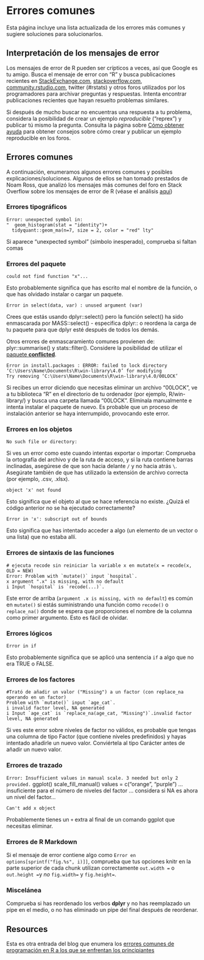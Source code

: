 
# Errores comunes {#common-errors}

Esta página incluye una lista actualizada de los errores más comunes y sugiere soluciones para solucionarlos.


## Interpretación de los mensajes de error {#interpreting-error-messages}

Los mensajes de error de R pueden ser crípticos a veces, así que Google es tu amigo. Busca el mensaje de error con "R" y busca publicaciones recientes en [StackExchange.com](https://stackexchange.com/), [stackoverflow.com](https://stackoverflow.com/), [community.rstudio.com](https://community.rstudio.com/), twitter (#rstats) y otros foros utilizados por los programadores para archivar preguntas y respuestas. Intenta encontrar publicaciones recientes que hayan resuelto problemas similares.

Si después de mucho buscar no encuentras una respuesta a tu problema, considera la posibilidad de crear un ejemplo *reproducible* ("reprex") y publicar tú mismo la pregunta. Consulta la página sobre [Cómo obtener ayuda](#getting-help) para obtener consejos sobre cómo crear y publicar un ejemplo reproducible en los foros.


## Errores comunes  {#common-errors-1}

A continuación, enumeramos algunos errores comunes y posibles explicaciones/soluciones. Algunos de ellos se han tomado prestados de Noam Ross, que analizó los mensajes más comunes del foro en Stack Overflow sobre los mensajes de error de R (véase el análisis [aquí](https://github.com/noamross/zero-dependency-problems/blob/master/misc/stack-overflow-common-r-errors.md)) 


### Errores tipográficos {#typo-errors}  

```
Error: unexpected symbol in:
"  geom_histogram(stat = "identity")+
  tidyquant::geom_ma(n=7, size = 2, color = "red" lty"
```
Si aparece "unexpected symbol" (símbolo inesperado), comprueba si faltan comas


### Errores del paquete {#package-errors}  

```
could not find function "x"...
```
Esto probablemente significa que has escrito mal el nombre de la función, o que has olvidado instalar o cargar un paquete.


```
Error in select(data, var) : unused argument (var)
```
Crees que estás usando dplyr::select() pero la función select() ha sido enmascarada por MASS::select() - especifica dplyr:: o reordena la carga de tu paquete para que dplyr esté después de todos los demás.

Otros errores de enmascaramiento comunes provienen de: plyr::summarise() y stats::filter(). Considere la posibilidad de utilizar el [paquete **conflicted**](https://www.tidyverse.org/blog/2018/06/conflicted/).


```
Error in install.packages : ERROR: failed to lock directory ‘C:\Users\Name\Documents\R\win-library\4.0’ for modifying
Try removing ‘C:\Users\Name\Documents\R\win-library\4.0/00LOCK’
```

Si recibes un error diciendo que necesitas eliminar un archivo "00LOCK", ve a tu biblioteca "R" en el directorio de tu ordenador (por ejemplo, R/win-library/) y busca una carpeta llamada "00LOCK". Elimínala manualmente e intenta instalar el paquete de nuevo. Es probable que un proceso de instalación anterior se haya interrumpido, provocando este error.




### Errores en los objetos {#object-errors}  

```
No such file or directory:
```
Si ves un error como este cuando intentas exportar o importar: Comprueba la ortografía del archivo y de la ruta de acceso, y si la ruta contiene barras inclinadas, asegúrese de que son hacia delante `/` y no hacia atrás `\`. Asegúrate también de que has utilizado la extensión de archivo correcta (por ejemplo, .csv, .xlsx).


```
object 'x' not found 
```
Esto significa que el objeto al que se hace referencia no existe. ¿Quizá el código anterior no se ha ejecutado correctamente? 


```
Error in 'x': subscript out of bounds
```
Esto significa que has intentado acceder a algo (un elemento de un vector o una lista) que no estaba allí.  




### Errores de sintaxis de las funciones {#function-syntax-errors}

```
# ejecuta recode sin reiniciar la variable x en mutate(x = recode(x, OLD = NEW)
Error: Problem with `mutate()` input `hospital`.
x argument ".x" is missing, with no default
i Input `hospital` is `recode(...)`.
```
Este error de arriba (`argument .x is missing, with no default`) es común en `mutate()` si estás suministrando una función como `recode()` o `replace_na()` donde se espera que proporciones el nombre de la columna como primer argumento. Esto es fácil de olvidar. 



### Errores lógicos {#logic-errors}  

```
Error in if
```

Esto probablemente significa que se aplicó una sentencia `if` a algo que no era TRUE o FALSE.


### Errores de los factores {#factor-errors}  

```
#Trató de añadir un valor ("Missing") a un factor (con replace_na operando en un factor)
Problem with `mutate()` input `age_cat`.
i invalid factor level, NA generated
i Input `age_cat` is `replace_na(age_cat, "Missing")`.invalid factor level, NA generated
```
Si ves este error sobre niveles de factor no válidos, es probable que tengas una columna de tipo Factor (que contiene niveles predefinidos) y hayas intentado añadirle un nuevo valor. Conviértela al tipo Carácter antes de añadir un nuevo valor. 


### Errores de trazado {#plotting-errors}  

`Error: Insufficient values in manual scale. 3 needed but only 2 provided.`
ggplot() scale_fill_manual() values = c("orange", "purple") ... insuficiente para el número de niveles del factor ... considera si NA es ahora un nivel del factor...

```
Can't add x object
```
Probablemente tienes un `+` extra al final de un comando ggplot que necesitas eliminar.


### Errores de R Markdown {#r-markdown-errors}  

Si el mensaje de error contiene algo como `Error en options[sprintf("fig.%s", i)]]`, comprueba que tus opciones knitr en la parte superior de cada chunk utilizan correctamente ` out.width = ` o `out.height = `y *no* `fig.width= ` y `fig.height= `.

### Miscelánea {#miscellaneous-2}  

Comprueba si has reordenado los verbos **dplyr** y no has reemplazado un pipe en el medio, o no has eliminado un pipe del final después de reordenar.

 


<!-- ======================================================= -->
## Resources {#resources-39}

Esta es otra entrada del blog que enumera los [errores comunes de programación en R a los que se enfrentan los principiantes](https://www.r-bloggers.com/2016/06/common-r-programming-errors-faced-by-beginners/) 
